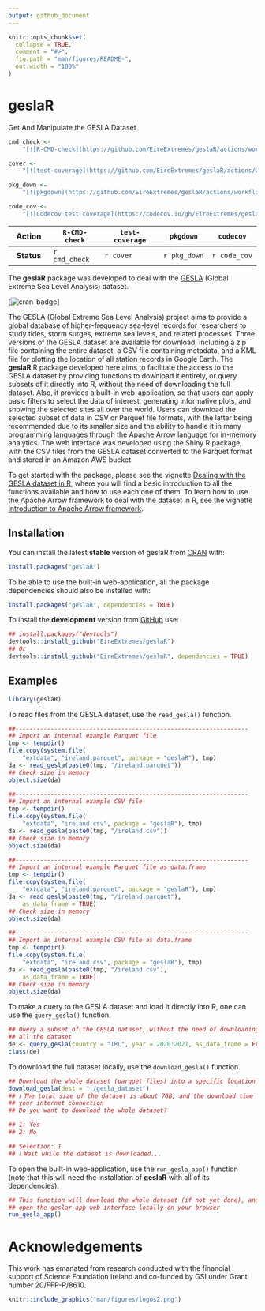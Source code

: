 ```yaml
---
output: github_document
---
```


<!-- README.md is generated from README.Rmd. Please edit that file -->

```r
knitr::opts_chunk$set(
  collapse = TRUE,
  comment = "#>",
  fig.path = "man/figures/README-",
  out.width = "100%"
)
```

# geslaR

Get And Manipulate the GESLA Dataset

<!-- badges: start -->
<!-- [![R-CMD-check](https://github.com/EireExtremes/geslaR/actions/workflows/R-CMD-check.yaml/badge.svg)](https://github.com/EireExtremes/geslaR/actions/workflows/R-CMD-check.yaml) -->
<!-- Main branch -->

<!-- [![R-CMD-check](https://github.com/EireExtremes/geslaR/actions/workflows/R-CMD-check.yaml/badge.svg?branch=dev)](https://github.com/EireExtremes/geslaR/actions/workflows/R-CMD-check.yaml) -->
<!-- Development branch -->

<!-- [![test-coverage](https://github.com/EireExtremes/geslaR/actions/workflows/test-coverage.yaml/badge.svg?branch=main)](https://github.com/EireExtremes/geslaR/actions/workflows/test-coverage.yaml) Main branch -->

<!-- [![test-coverage](https://github.com/EireExtremes/geslaR/actions/workflows/test-coverage.yaml/badge.svg?branch=dev)](https://github.com/EireExtremes/geslaR/actions/workflows/test-coverage.yaml) Development branch -->

<!-- [![Codecov test coverage](https://codecov.io/gh/EireExtremes/geslaR/branch/main/graph/badge.svg)](https://app.codecov.io/gh/EireExtremes/geslaR?branch=main) -->
<!-- badges: end -->

```r
cmd_check <-
    "[![R-CMD-check](https://github.com/EireExtremes/geslaR/actions/workflows/R-CMD-check.yaml/badge.svg)](https://github.com/EireExtremes/geslaR/actions/workflows/R-CMD-check.yaml)"

cover <-
    "[![test-coverage](https://github.com/EireExtremes/geslaR/actions/workflows/test-coverage.yaml/badge.svg?branch=main)](https://github.com/EireExtremes/geslaR/actions/workflows/test-coverage.yaml)"

pkg_down <-
    "[![pkgdown](https://github.com/EireExtremes/geslaR/actions/workflows/pkgdown.yaml/badge.svg?branch=main)](https://github.com/EireExtremes/geslaR/actions/workflows/pkgdown.yaml)"

code_cov <-
    "[![Codecov test coverage](https://codecov.io/gh/EireExtremes/geslaR/branch/main/graph/badge.svg)](https://app.codecov.io/gh/EireExtremes/geslaR?branch=main)"
```

| **Action** | `R-CMD-check` | `test-coverage` | `pkgdown`    | `codecov`    |
|:----------:|---------------|-----------------|--------------|--------------|
| **Status** | `r cmd_check` | `r cover`       | `r pkg_down` | `r code_cov` |

The **geslaR** package was developed to deal with the
[GESLA](https://gesla787883612.wordpress.com) (Global Extreme Sea Level
Analysis) dataset.

[![cran-badge](https://www.r-pkg.org/badges/version-last-release/geslaR)]

The GESLA (Global Extreme Sea Level Analysis) project aims to provide a
global database of higher-frequency sea-level records for researchers to
study tides, storm surges, extreme sea levels, and related processes.
Three versions of the GESLA dataset are available for download,
including a zip file containing the entire dataset, a CSV file
containing metadata, and a KML file for plotting the location of all
station records in Google Earth. The **geslaR** R package developed here
aims to facilitate the access to the GESLA dataset by providing
functions to download it entirely, or query subsets of it directly into
R, without the need of downloading the full dataset. Also, it provides a
built-in web-application, so that users can apply basic filters to
select the data of interest, generating informative plots, and showing
the selected sites all over the world. Users can download the selected
subset of data in CSV or Parquet file formats, with the latter being
recommended due to its smaller size and the ability to handle it in many
programming languages through the Apache Arrow language for in-memory
analytics. The web interface was developed using the Shiny R package,
with the CSV files from the GESLA dataset converted to the Parquet
format and stored in an Amazon AWS bucket.

To get started with the package, please see the vignette [Dealing with
the GESLA dataset in R][], where you will find a besic introduction to
all the functions available and how to use each one of them. To learn
how to use the Apache Arrow framework to deal with the dataset in R, see
the vignette [Introduction to Apache Arrow framework][].

## Installation

You can install the latest **stable** version of geslaR from
[CRAN](https://cran.r-project.org/package=geslaR) with:

```r
install.packages("geslaR")
```

To be able to use the built-in web-application, all the package
dependencies should also be installed with:

```r
install.packages("geslaR", dependencies = TRUE)
```

To install the **development** version from
[GitHub](https://github.com/EireExtremes/geslaR) use:

```r
## install.packages("devtools")
devtools::install_github("EireExtremes/geslaR")
## Or
devtools::install_github("EireExtremes/geslaR", dependencies = TRUE)
```

## Examples

```r
library(geslaR)
```

To read files from the GESLA dataset, use the `read_gesla()` function.

```r
##------------------------------------------------------------------
## Import an internal example Parquet file
tmp <- tempdir()
file.copy(system.file(
    "extdata", "ireland.parquet", package = "geslaR"), tmp)
da <- read_gesla(paste0(tmp, "/ireland.parquet"))
## Check size in memory
object.size(da)

##------------------------------------------------------------------
## Import an internal example CSV file
tmp <- tempdir()
file.copy(system.file(
    "extdata", "ireland.csv", package = "geslaR"), tmp)
da <- read_gesla(paste0(tmp, "/ireland.csv"))
## Check size in memory
object.size(da)

##------------------------------------------------------------------
## Import an internal example Parquet file as data.frame
tmp <- tempdir()
file.copy(system.file(
    "extdata", "ireland.parquet", package = "geslaR"), tmp)
da <- read_gesla(paste0(tmp, "/ireland.parquet"),
    as_data_frame = TRUE)
## Check size in memory
object.size(da)

##------------------------------------------------------------------
## Import an internal example CSV file as data.frame
tmp <- tempdir()
file.copy(system.file(
    "extdata", "ireland.csv", package = "geslaR"), tmp)
da <- read_gesla(paste0(tmp, "/ireland.csv"),
    as_data_frame = TRUE)
## Check size in memory
object.size(da)
```

To make a query to the GESLA dataset and load it directly into R, one
can use the `query_gesla()` function.

```r
## Query a subset of the GESLA dataset, without the need of downloading
## all the dataset
de <- query_gesla(country = "IRL", year = 2020:2021, as_data_frame = FALSE)
class(de)
```

To download the full dataset locally, use the `download_gesla()` function.

```r
## Download the whole dataset (parquet files) into a specific location
download_gesla(dest = "./gesla_dataset")
## ℹ The total size of the dataset is about 7GB, and the download time will depend on
## your internet connection
## Do you want to download the whole dataset?

## 1: Yes
## 2: No

## Selection: 1
## ℹ Wait while the dataset is downloaded...
```

To open the built-in web-application, use the `run_gesla_app()` function
(note that this will need the installation of **geslaR** with all of its
dependencies).

```r
## This function will download the whole dataset (if not yet done), and
## open the geslar-app web interface locally on your browser
run_gesla_app()
```

# Acknowledgements

This work has emanated from research conducted with the financial
support of Science Foundation Ireland and co-funded by GSI under Grant
number 20/FFP-P/8610.

```r
knitr::include_graphics("man/figures/logos2.png")
```

[Introduction to Apache Arrow framework]: https://eireextremes.github.io/geslaR/articles/intro-to-arrow.html
[Dealing with the GESLA dataset in R]: https://eireextremes.github.io/geslaR/articles/intro-to-geslaR.html
